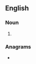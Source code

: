 ==English==

===Noun===
{{head|en|noun plural form}}

# {{plural of|numnah|lang=en}}

===Anagrams===
* {{anagrams|en|Hannums|Husmann}}